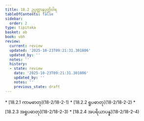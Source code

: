 ```yaml
---
title: 18.2 ဥပ္ပတ္တာနုပ္ပတ္တိဝါရ
tableOfContents: false
sidebar:
  order: 2
type: tipitaka
basket: ab
book: vbh
review:
  current: review
  updated: '2025-10-23T09:21:31.301806'
  updated_by: ''
  notes: ''
  history:
  - state: review
    date: '2025-10-23T09:21:31.301806'
    updated_by: ''
    notes: ''
    previous_state: draft
---
```



<ReviewStatus review={frontmatter.review} showDetails={true} />

<HypothesisAnnotation frontmatter={frontmatter} />

<DynamicBreadcrumb />



<TableOfContents book="vbh" section="18.2">
* [18.2.1 ကာမဓာတု](18-2/18-2-1)
* [18.2.2 ရူပဓာတု](18-2/18-2-2)
* [18.2.3 အရူပဓာတု](18-2/18-2-3)
* [18.2.4 အပရိယာပန္န](18-2/18-2-4)
</TableOfContents>
